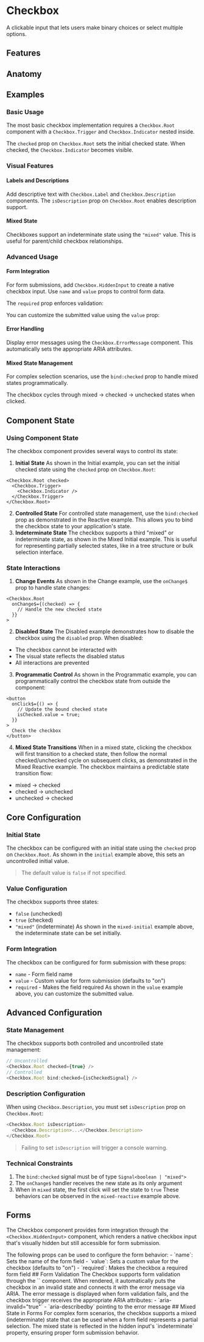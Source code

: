 
# Checkbox

A clickable input that lets users make binary choices or select multiple options.

<Showcase name="hero" />

## Features

<Features api={api} />

## Anatomy

<AnatomyTable api={api} />

## Examples

### Basic Usage

The most basic checkbox implementation requires a `Checkbox.Root` component with a `Checkbox.Trigger` and `Checkbox.Indicator` nested inside.

<Showcase name="initial" />

The `checked` prop on `Checkbox.Root` sets the initial checked state. When checked, the `Checkbox.Indicator` becomes visible.

### Visual Features

#### Labels and Descriptions

Add descriptive text with `Checkbox.Label` and `Checkbox.Description` components. The `isDescription` prop on `Checkbox.Root` enables description support.

<Showcase name="description" />

#### Mixed State

Checkboxes support an indeterminate state using the `"mixed"` value. This is useful for parent/child checkbox relationships.

<Showcase name="mixed-initial" />

### Advanced Usage

#### Form Integration

For form submissions, add `Checkbox.HiddenInput` to create a native checkbox input. Use `name` and `value` props to control form data.

<Showcase name="form" />

The `required` prop enforces validation:

<Showcase name="validation" />

You can customize the submitted value using the `value` prop:

<Showcase name="value" />

#### Error Handling

Display error messages using the `Checkbox.ErrorMessage` component. This automatically sets the appropriate ARIA attributes.

<Showcase name="validation" />

#### Mixed State Management

For complex selection scenarios, use the `bind:checked` prop to handle mixed states programmatically.

<Showcase name="mixed-reactive" />

The checkbox cycles through mixed → checked → unchecked states when clicked.

## Component State

### Using Component State

The checkbox component provides several ways to control its state:

1. **Initial State**
   As shown in the Initial example, you can set the initial checked state using the `checked` prop on `Checkbox.Root`:

```tsx
<Checkbox.Root checked>
  <Checkbox.Trigger>
    <Checkbox.Indicator />
  </Checkbox.Trigger>
</Checkbox.Root>
```

2. **Controlled State**
   For controlled state management, use the `bind:checked` prop as demonstrated in the Reactive example. This allows you to bind the checkbox state to your application's state.
3. **Indeterminate State**
   The checkbox supports a third "mixed" or indeterminate state, as shown in the Mixed Initial example. This is useful for representing partially selected states, like in a tree structure or bulk selection interface.

### State Interactions

1. **Change Events**
   As shown in the Change example, use the `onChange$` prop to handle state changes:

```tsx
<Checkbox.Root
  onChange$={(checked) => {
    // Handle the new checked state
  }}
>
```

2. **Disabled State**
   The Disabled example demonstrates how to disable the checkbox using the `disabled` prop. When disabled:

- The checkbox cannot be interacted with
- The visual state reflects the disabled status
- All interactions are prevented

3. **Programmatic Control**
   As shown in the Programmatic example, you can programmatically control the checkbox state from outside the component:

```tsx
<button
  onClick$={() => {
    // Update the bound checked state
    isChecked.value = true;
  }}
>
  Check the checkbox
</button>
```

4. **Mixed State Transitions**
   When in a mixed state, clicking the checkbox will first transition to a checked state, then follow the normal checked/unchecked cycle on subsequent clicks, as demonstrated in the Mixed Reactive example.
   The checkbox maintains a predictable state transition flow:

- mixed → checked
- checked → unchecked
- unchecked → checked

## Core Configuration

### Initial State

The checkbox can be configured with an initial state using the `checked` prop on `Checkbox.Root`. As shown in the `initial` example above, this sets an uncontrolled initial value.

> The default value is `false` if not specified.

### Value Configuration

The checkbox supports three states:

- `false` (unchecked)
- `true` (checked)
- `"mixed"` (indeterminate)
  As shown in the `mixed-initial` example above, the indeterminate state can be set initially.

### Form Integration

The checkbox can be configured for form submission with these props:

- `name` - Form field name
- `value` - Custom value for form submission (defaults to "on")
- `required` - Makes the field required
  As shown in the `value` example above, you can customize the submitted value.

## Advanced Configuration

### State Management

The checkbox supports both controlled and uncontrolled state management:

```typescript
// Uncontrolled
<Checkbox.Root checked={true} />
// Controlled
<Checkbox.Root bind:checked={isCheckedSignal} />
```

### Description Configuration

When using `Checkbox.Description`, you must set `isDescription` prop on `Checkbox.Root`:

```typescript
<Checkbox.Root isDescription>
  <Checkbox.Description>...</Checkbox.Description>
</Checkbox.Root>
```

> Failing to set `isDescription` will trigger a console warning.

### Technical Constraints

1. The `bind:checked` signal must be of type `Signal<boolean | "mixed">`
2. The `onChange$` handler receives the new state as its only argument
3. When in `mixed` state, the first click will set the state to `true`
   These behaviors can be observed in the `mixed-reactive` example above.

## Forms

The Checkbox component provides form integration through the `<Checkbox.HiddenInput>` component, which renders a native checkbox input that's visually hidden but still accessible for form submission.

<Showcase name="form" />
The following props can be used to configure the form behavior:
- `name`: Sets the name of the form field
- `value`: Sets a custom value for the checkbox (defaults to "on")
- `required`: Makes the checkbox a required form field
<Showcase name="value" />
## Form Validation
The Checkbox supports form validation through the `<Checkbox.ErrorMessage>` component. When rendered, it automatically puts the checkbox in an invalid state and connects it with the error message via ARIA.
<Showcase name="validation" />
The error message is displayed when form validation fails, and the checkbox trigger receives the appropriate ARIA attributes:
- `aria-invalid="true"`
- `aria-describedby` pointing to the error message
## Mixed State in Forms
For complex form scenarios, the checkbox supports a mixed (indeterminate) state that can be used when a form field represents a partial selection.
<Showcase name="form-mixed" />
The mixed state is reflected in the hidden input's `indeterminate` property, ensuring proper form submission behavior.

<APITable api={api} />
